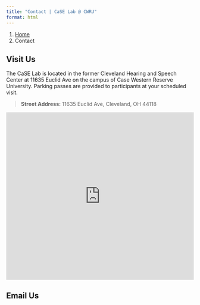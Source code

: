 ```yaml
---
title: "Contact | CaSE Lab @ CWRU"
format: html
---
```


```{=html}
<nav aria-label="breadcrumb">
  <ol class="breadcrumb">
    <li class="breadcrumb-item"><a href="index.html">Home</a></li>
    <li class="breadcrumb-item active" aria-current="page">Contact</li>
  </ol>
</nav>
```
## Visit Us

The CaSE Lab is located in the former Cleveland Hearing and Speech Center at 11635 Euclid Ave on the campus of Case Western Reserve University. Parking passes are provided to participants at your scheduled visit.

> **Street Address:** 11635 Euclid Ave, Cleveland, OH 44118

```{=html}
<iframe src="https://www.google.com/maps/embed?pb=!1m18!1m12!1m3!1d746.9184488178655!2d-81.6032895468172!3d41.51134332567496!2m3!1f0!2f0!3f0!3m2!1i1024!2i768!4f13.1!3m3!1m2!1s0x8830fc7570a8f80b%3A0xf1a63e5aaf48d94d!2sCleveland%20Hearing%20and%20Speech%20Center%2C%2011635%20Euclid%20Ave%2C%20Cleveland%2C%20OH%2044106!5e0!3m2!1sen!2sus!4v1745337199921!5m2!1sen!2sus" width="100%" height="450" style="border:0;" allowfullscreen="" loading="lazy" referrerpolicy="no-referrer-when-downgrade"></iframe>
```
## Email Us

```{=html}
<script src="https://cdn.form.io/formiojs/formio.embed.js?src=https://ejlffjjksoybevj.form.io/affcomlabcontactform&libs=true"></script>
```
